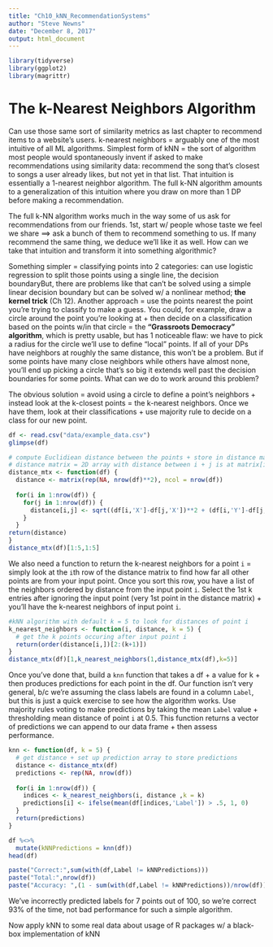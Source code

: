 ```yaml
---
title: "Ch10_kNN_RecommendationSystems"
author: "Steve Newns"
date: "December 8, 2017"
output: html_document
---
```


```r
library(tidyverse)
library(ggplot2)
library(magrittr)
```
# The k-Nearest Neighbors Algorithm

Can use those same sort of similarity metrics as last chapter to recommend items to a website’s users.
k-nearest neighbors = arguably one of the most intuitive of all ML algorithms. Simplest form of kNN = the sort of algorithm most people would spontaneously invent if asked to make recommendations using similarity data: recommend the song that’s closest to songs a user already likes, but not yet in that list. That intuition is essentially a 1-nearest neighbor algorithm. The full k-NN algorithm amounts to a generalization of this intuition where you draw on more than 1 DP before making a recommendation.

The full k-NN algorithm works much in the way some of us ask for recommendations from our friends. 1st, start w/ people whose taste we feel we share ==> ask a bunch of them to recommend something to us. If many recommend the same thing, we deduce we’ll like it as well. How can we take that intuition and transform it into something algorithmic? 

Something simpler = classifying points into 2 categories: can use logistic regression to split those points using a single line, the decision boundaryBut, there are problems like that can’t be solved using  a simple linear decision boundary but can be solved w/ a nonlinear method; **the kernel trick** (Ch 12). Another approach = use the points nearest the point you’re trying to classify to make a guess. You could, for example, draw a circle around the point you’re looking at + then decide on a classification based on the points w/in that circle = the **“Grassroots Democracy” algorithm**, which is pretty usable, but has 1 noticeable flaw: we have to pick a radius for the circle we’ll use to define “local” points. If all of your DPs have neighbors at roughly the same distance, this won’t be a problem. But if some points have many close neighbors while others have almost none, you’ll end up picking a circle that’s so big it extends well past the decision boundaries for some points. What can we do to work around this problem? 

The obvious solution = avoid using a circle to define a point’s neighbors + instead look at the k-closest points = the k-nearest neighbors. Once we have them, look at their classifications + use majority rule to decide on a class for our new point. 
```r
df <- read.csv("data/example_data.csv")
glimpse(df)
```

```r
# compute Euclidiean distance between the points + store in distance matrix
# distance matrix = 2D array with distance between i + j is at matrix[i,j]
distance_mtx <- function(df) {
  distance <- matrix(rep(NA, nrow(df)**2), ncol = nrow(df))
  
  for(i in 1:nrow(df)) {
    for(j in 1:nrow(df)) {
      distance[i,j] <- sqrt((df[i,'X']-df[j,'X'])**2 + (df[i,'Y']-df[j,'Y'])**2)
    }
  }
return(distance)
}
distance_mtx(df)[1:5,1:5]
```

We also need a function to return the k-nearest neighbors for a point `i` = simply look at the `i`th row of the distance matrix to find how far all other points are from your input point. Once you sort this row, you have a list of the neighbors ordered by distance from the input point `i`. Select the 1st k entries after ignoring the input point (very 1st point in the distance matrix) + you’ll have the k-nearest neighbors of input point `i`.
```r
#kNN algorithm with default k = 5 to look for distances of point i
k_nearest_neighbors <- function(i, distance, k = 5) {
  # get the k points occuring after input point i
  return(order(distance[i,])[2:(k+1)])
}
distance_mtx(df)[1,k_nearest_neighbors(1,distance_mtx(df),k=5)]
```

Once you’ve done that, build a `knn` function that takes a df + a value for k + then produces predictions for each point in the df. Our function isn’t very general, b/c we’re assuming the class labels are found in a column `Label`, but this is just a quick exercise to see how the algorithm works. Use majority rules voting to make predictions by taking the mean `Label` value + thresholding mean distance of point `i` at 0.5. This function returns a vector of predictions we can append to our data frame + then assess performance.
```r
knn <- function(df, k = 5) {
  # get distance + set up prediction array to store predictions
  distance <- distance_mtx(df)
  predictions <- rep(NA, nrow(df))
  
  for(i in 1:nrow(df)) {
    indices <- k_nearest_neighbors(i, distance ,k = k)
    predictions[i] <- ifelse(mean(df[indices,'Label']) > .5, 1, 0)
  }
  return(predictions)
}

df %<>% 
  mutate(kNNPredictions = knn(df))
head(df)

paste("Correct:",sum(with(df,Label != kNNPredictions)))
paste("Total:",nrow(df))
paste("Accuracy: ",(1 - sum(with(df,Label != kNNPredictions))/nrow(df))*100,"%", sep = "")
```

We’ve incorrectly predicted labels for 7 points out of 100, so we’re correct 93% of the time, not bad performance for such a simple algorithm. 

Now apply kNN to some real data about usage of R packages w/ a black-box implementation of kNN
```r

```